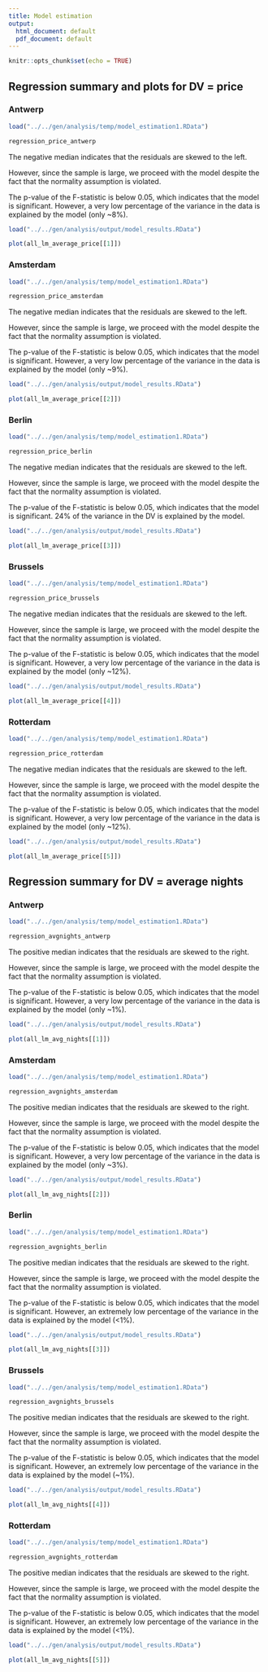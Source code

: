 ```yaml
---
title: Model estimation
output:
  html_document: default
  pdf_document: default
---
```


```r
knitr::opts_chunk$set(echo = TRUE)

```


## Regression summary and plots for DV = price
### Antwerp
```r
load("../../gen/analysis/temp/model_estimation1.RData")

regression_price_antwerp

```
The negative median indicates that the residuals are skewed to the left.

However, since the sample is large, we proceed with the model despite the fact that the normality assumption is violated.

The p-value of the F-statistic is below 0.05, which indicates that the model is significant. However, a very low percentage of the variance in the data is explained by the model (only ~8%).


```r
load("../../gen/analysis/output/model_results.RData")

plot(all_lm_average_price[[1]])

```

### Amsterdam
```r
load("../../gen/analysis/temp/model_estimation1.RData")

regression_price_amsterdam

```
The negative median indicates that the residuals are skewed to the left.

However, since the sample is large, we proceed with the model despite the fact that the normality assumption is violated.

The p-value of the F-statistic is below 0.05, which indicates that the model is significant. However, a very low percentage of the variance in the data is explained by the model (only ~9%).


```r
load("../../gen/analysis/output/model_results.RData")

plot(all_lm_average_price[[2]])

```


### Berlin
```r
load("../../gen/analysis/temp/model_estimation1.RData")

regression_price_berlin

```
The negative median indicates that the residuals are skewed to the left.

However, since the sample is large, we proceed with the model despite the fact that the normality assumption is violated.

The p-value of the F-statistic is below 0.05, which indicates that the model is significant. 24% of the variance in the DV is explained by the model.

```r
load("../../gen/analysis/output/model_results.RData")

plot(all_lm_average_price[[3]])

```


### Brussels
```r
load("../../gen/analysis/temp/model_estimation1.RData")

regression_price_brussels

```
The negative median indicates that the residuals are skewed to the left.

However, since the sample is large, we proceed with the model despite the fact that the normality assumption is violated.

The p-value of the F-statistic is below 0.05, which indicates that the model is significant. However, a very low percentage of the variance in the data is explained by the model (only ~12%).

```r
load("../../gen/analysis/output/model_results.RData")

plot(all_lm_average_price[[4]])

```



### Rotterdam
```r
load("../../gen/analysis/temp/model_estimation1.RData")

regression_price_rotterdam

```

The negative median indicates that the residuals are skewed to the left.

However, since the sample is large, we proceed with the model despite the fact that the normality assumption is violated.

The p-value of the F-statistic is below 0.05, which indicates that the model is significant. However, a very low percentage of the variance in the data is explained by the model (only ~12%). 


```r
load("../../gen/analysis/output/model_results.RData")

plot(all_lm_average_price[[5]])

```



## Regression summary for DV = average nights
### Antwerp
```r
load("../../gen/analysis/temp/model_estimation1.RData")

regression_avgnights_antwerp

```
The positive median indicates that the residuals are skewed to the right.

However, since the sample is large, we proceed with the model despite the fact that the normality assumption is violated.

The p-value of the F-statistic is below 0.05, which indicates that the model is significant. However, a very low percentage of the variance in the data is explained by the model (only ~1%).


```r
load("../../gen/analysis/output/model_results.RData")

plot(all_lm_avg_nights[[1]])

```


### Amsterdam
```r
load("../../gen/analysis/temp/model_estimation1.RData")

regression_avgnights_amsterdam

```
The positive median indicates that the residuals are skewed to the right.

However, since the sample is large, we proceed with the model despite the fact that the normality assumption is violated.

The p-value of the F-statistic is below 0.05, which indicates that the model is significant. However, a very low percentage of the variance in the data is explained by the model (only ~3%).


```r
load("../../gen/analysis/output/model_results.RData")

plot(all_lm_avg_nights[[2]])

```


### Berlin
```r
load("../../gen/analysis/temp/model_estimation1.RData")

regression_avgnights_berlin

```
The positive median indicates that the residuals are skewed to the right.

However, since the sample is large, we proceed with the model despite the fact that the normality assumption is violated.

The p-value of the F-statistic is below 0.05, which indicates that the model is significant. However, an extremely low percentage of the variance in the data is explained by the model (<1%).


```r
load("../../gen/analysis/output/model_results.RData")

plot(all_lm_avg_nights[[3]])

```


### Brussels
```r
load("../../gen/analysis/temp/model_estimation1.RData")

regression_avgnights_brussels

```
The positive median indicates that the residuals are skewed to the right.

However, since the sample is large, we proceed with the model despite the fact that the normality assumption is violated.

The p-value of the F-statistic is below 0.05, which indicates that the model is significant. However, an extremely low percentage of the variance in the data is explained by the model (~1%).


```r
load("../../gen/analysis/output/model_results.RData")

plot(all_lm_avg_nights[[4]])

```


### Rotterdam
```r
load("../../gen/analysis/temp/model_estimation1.RData")

regression_avgnights_rotterdam

```
The positive median indicates that the residuals are skewed to the right.

However, since the sample is large, we proceed with the model despite the fact that the normality assumption is violated.

The p-value of the F-statistic is below 0.05, which indicates that the model is significant. However, an extremely low percentage of the variance in the data is explained by the model (<1%).

```r
load("../../gen/analysis/output/model_results.RData")

plot(all_lm_avg_nights[[5]])

```